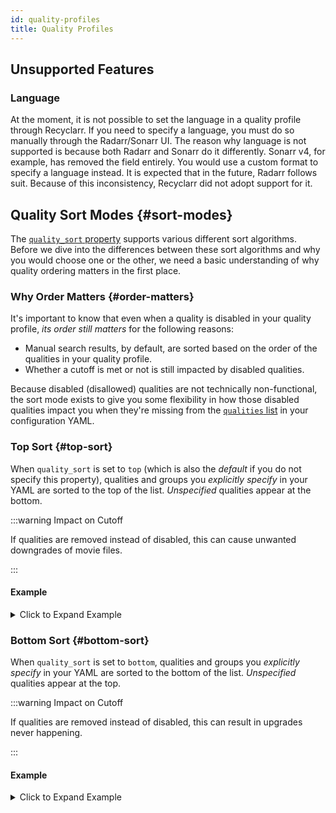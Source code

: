 ```yaml
---
id: quality-profiles
title: Quality Profiles
---
```


## Unsupported Features

### Language

At the moment, it is not possible to set the language in a quality profile through Recyclarr. If you
need to specify a language, you must do so manually through the Radarr/Sonarr UI. The reason why
language is not supported is because both Radarr and Sonarr do it differently. Sonarr v4, for
example, has removed the field entirely. You would use a custom format to specify a language
instead. It is expected that in the future, Radarr follows suit. Because of this inconsistency,
Recyclarr did not adopt support for it.

## Quality Sort Modes {#sort-modes}

The [`quality_sort` property][qpsort] supports various different sort algorithms. Before we dive
into the differences between these sort algorithms and why you would choose one or the other, we
need a basic understanding of why quality ordering matters in the first place.

### Why Order Matters {#order-matters}

It's important to know that even when a quality is disabled in your quality profile, *its order
still matters* for the following reasons:

- Manual search results, by default, are sorted based on the order of the qualities in your quality
  profile.
- Whether a cutoff is met or not is still impacted by disabled qualities.

Because disabled (disallowed) qualities are not technically non-functional, the sort mode exists to
give you some flexibility in how those disabled qualities impact you when they're missing from the
[`qualities` list][qpqualities] in your configuration YAML.

[qpsort]: /yaml/config-reference/quality-profiles.mdx#quality-sort
[qpqualities]: /yaml/config-reference/quality-profiles.mdx#qualities

### Top Sort {#top-sort}

When `quality_sort` is set to `top` (which is also the *default* if you do not specify this
property), qualities and groups you *explicitly specify* in your YAML are sorted to the top of the
list. *Unspecified* qualities appear at the bottom.

:::warning Impact on Cutoff

If qualities are removed instead of disabled, this can cause unwanted downgrades of movie files.

:::

#### Example

<details>
<summary>Click to Expand Example</summary>

```yml
quality_sort: top
qualities:
  - name: Remux-1080p
  - name: Bluray-1080p
    enabled: false
  - name: Bluray-720p
  - name: WEB 720p
    qualities:
      - WEBRip-720p
      - WEBDL-720p
  - name: DVD
```

When you sync this quality profile, it will look like this when you view it in the Radarr UI:

<img src={require('./img/top-sort.png').default} width="350" />

</details>

### Bottom Sort {#bottom-sort}

When `quality_sort` is set to `bottom`, qualities and groups you *explicitly specify* in your YAML
are sorted to the bottom of the list. *Unspecified* qualities appear at the top.

:::warning Impact on Cutoff

If qualities are removed instead of disabled, this can result in upgrades never happening.

:::

#### Example

<details>
<summary>Click to Expand Example</summary>

Using the same example YAML from the previous section:

```yml
quality_sort: bottom
qualities:
  - name: Remux-1080p
  - name: Bluray-1080p
    enabled: false
  - name: Bluray-720p
  - name: WEB 720p
    qualities:
      - WEBRip-720p
      - WEBDL-720p
  - name: DVD
```

Syncing this will yield the following qualities list when you view them from the Radarr UI:

<img src={require('./img/bottom-sort.png').default} width="350" />

</details>
